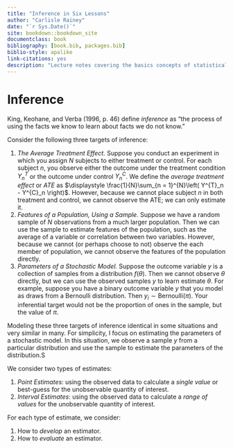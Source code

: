```yaml
--- 
title: "Inference in Six Lessons"
author: "Carlisle Rainey"
date: "`r Sys.Date()`"
site: bookdown::bookdown_site
documentclass: book
bibliography: [book.bib, packages.bib]
biblio-style: apalike
link-citations: yes
description: "Lecture notes covering the basics concepts of statistical inference for first-year political science PhD students."
---
```


# Inference {#intro}

King, Keohane, and Verba (1996, p. 46) define *inference* as "the process of using the facts we know to learn about facts we do not know."

Consider the following three targets of inference:

1. *The Average Treatment Effect.* Suppose you conduct an experiment in which you assign $N$ subjects to either treatment or control. For each subject $n$, you observe either the outcome under the treatment condition $Y^{T}_n$ or the outcome under control $Y^{C}_n$. We define the *average treatment effect* or *ATE* as $\displaystyle \frac{1}{N}\sum_{n = 1}^{N}\left( Y^{T}_n - Y^{C}_n \right)$. However, because we cannot place subject $n$ in both treatment and control, we cannot observe the ATE; we can only estimate it.
1. *Features of a Population, Using a Sample.* Suppose we have a random sample of $N$ observations from a much larger population. Then we can use the sample to estimate features of the population, such as the average of a variable or correlation between two variables. However, because we cannot (or perhaps choose to not) observe the each member of population, we cannot observe the features of the population directly.
1. *Parameters of a Stochastic Model.* Suppose the outcome variable $y$ is a collection of samples from a distribution $f(\theta)$. Then we cannot observe $\theta$ directly, but we can use the observed samples $y$ to learn estimate $\theta$. For example, suppose you have a binary outcome variable $y$ that you model as draws from a Bernoulli distribution. Then $y_i \sim \text{Bernoulli}(\pi)$. Your inferential target would not be the proportion of ones in the sample, but the value of $\pi$. 

Modeling these three targets of inference identical in some situations and very similar in many. For simplicity, I focus on estimating the parameters of a stochastic model. In this situation, we observe a sample $y$ from a particular distribution and use the sample to estimate the parameters of the distribution.S

We consider two types of estimates:

1. *Point Estimates*: using the observed data to calculate a *single value* or best-guess for the unobservable quantity of interest.
1. *Interval Estimates*: using the observed data to calculate a *range of values* for the unobservable quantity of interest.

For each type of estimate, we consider:

1. How to *develop* an estimator.
1. How to *evaluate* an estimator.
